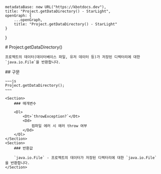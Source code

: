 
    metadataBase: new URL("https://kbotdocs.dev"),
    title: "Project.getDataDirectory() - StarLight",
    openGraph: {
        ...openGraph,
        title: "Project.getDataDirectory() - StarLight"
    }
}

<Section>
    # Project.getDataDirectory()

    프로젝트의 데이터(데이터베이스 파일, 유저 데이터 등)가 저장된 디렉터리에 대한 `java.io.File`을 반환합니다.
</Section>
<Section>
    ## 구문

    ~~~js
    Project.getDataDirectory();
    ~~~

    <Section>
        ### 매개변수

        <Dl>
            <Dt>`throwException?`</Dt>
            <Dd>
                컴파일 에러 시 에러 throw 여부
            </Dd>
        </Dl>
    </Section>
    <Section>
        ### 반환값

        `java.io.File` - 프로젝트의 데이터가 저장된 디렉터리에 대한 `java.io.File`을 반환합니다.
    </Section>
</Section>